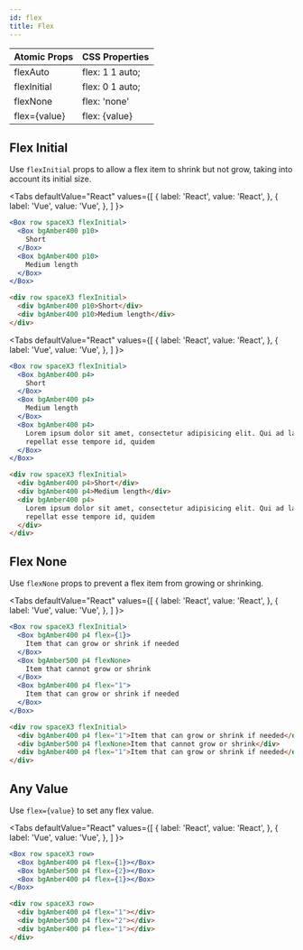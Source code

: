 ```yaml
---
id: flex
title: Flex
---
```



| Atomic Props | CSS Properties  |
| ------------ | --------------- |
| flexAuto     | flex: 1 1 auto; |
| flexInitial  | flex: 0 1 auto; |
| flexNone     | flex: 'none'    |
| flex={value} | flex: {value}   |

## Flex Initial

Use `flexInitial` props to allow a flex item to shrink but not grow, taking into account its initial size.

<Tabs
defaultValue="React"
values={[
{ label: 'React', value: 'React', },
{ label: 'Vue', value: 'Vue', },
]
}>
<TabItem value="React">

```jsx live
<Box row spaceX3 flexInitial>
  <Box bgAmber400 p10>
    Short
  </Box>
  <Box bgAmber400 p10>
    Medium length
  </Box>
</Box>
```

</TabItem>
<TabItem value="Vue">

```html
<div row spaceX3 flexInitial>
  <div bgAmber400 p10>Short</div>
  <div bgAmber400 p10>Medium length</div>
</div>
```

</TabItem>
</Tabs>

<Tabs
defaultValue="React"
values={[
{ label: 'React', value: 'React', },
{ label: 'Vue', value: 'Vue', },
]
}>
<TabItem value="React">

```jsx live
<Box row spaceX3 flexInitial>
  <Box bgAmber400 p4>
    Short
  </Box>
  <Box bgAmber400 p4>
    Medium length
  </Box>
  <Box bgAmber400 p4>
    Lorem ipsum dolor sit amet, consectetur adipisicing elit. Qui ad labore ipsam, aut rem quo
    repellat esse tempore id, quidem
  </Box>
</Box>
```

</TabItem>
<TabItem value="Vue">

```html
<div row spaceX3 flexInitial>
  <div bgAmber400 p4>Short</div>
  <div bgAmber400 p4>Medium length</div>
  <div bgAmber400 p4>
    Lorem ipsum dolor sit amet, consectetur adipisicing elit. Qui ad labore ipsam, aut rem quo
    repellat esse tempore id, quidem
  </div>
</div>
```

</TabItem>
</Tabs>

## Flex None

Use `flexNone` props to prevent a flex item from growing or shrinking.

<Tabs
defaultValue="React"
values={[
{ label: 'React', value: 'React', },
{ label: 'Vue', value: 'Vue', },
]
}>
<TabItem value="React">

```jsx live
<Box row spaceX3 flexInitial>
  <Box bgAmber400 p4 flex={1}>
    Item that can grow or shrink if needed
  </Box>
  <Box bgAmber500 p4 flexNone>
    Item that cannot grow or shrink
  </Box>
  <Box bgAmber400 p4 flex="1">
    Item that can grow or shrink if needed
  </Box>
</Box>
```

</TabItem>
<TabItem value="Vue">

```html
<div row spaceX3 flexInitial>
  <div bgAmber400 p4 flex="1">Item that can grow or shrink if needed</div>
  <div bgAmber500 p4 flexNone>Item that cannot grow or shrink</div>
  <div bgAmber400 p4 flex="1">Item that can grow or shrink if needed</div>
</div>
```

</TabItem>
</Tabs>

## Any Value

Use `flex={value}` to set any flex value.

<Tabs
defaultValue="React"
values={[
{ label: 'React', value: 'React', },
{ label: 'Vue', value: 'Vue', },
]
}>
<TabItem value="React">

```jsx live
<Box row spaceX3 row>
  <Box bgAmber400 p4 flex={1}></Box>
  <Box bgAmber500 p4 flex={2}></Box>
  <Box bgAmber400 p4 flex={1}></Box>
</Box>
```

</TabItem>
<TabItem value="Vue">

```html
<div row spaceX3 row>
  <div bgAmber400 p4 flex="1"></div>
  <div bgAmber500 p4 flex="2"></div>
  <div bgAmber400 p4 flex="1"></div>
</div>
```

</TabItem>
</Tabs>
